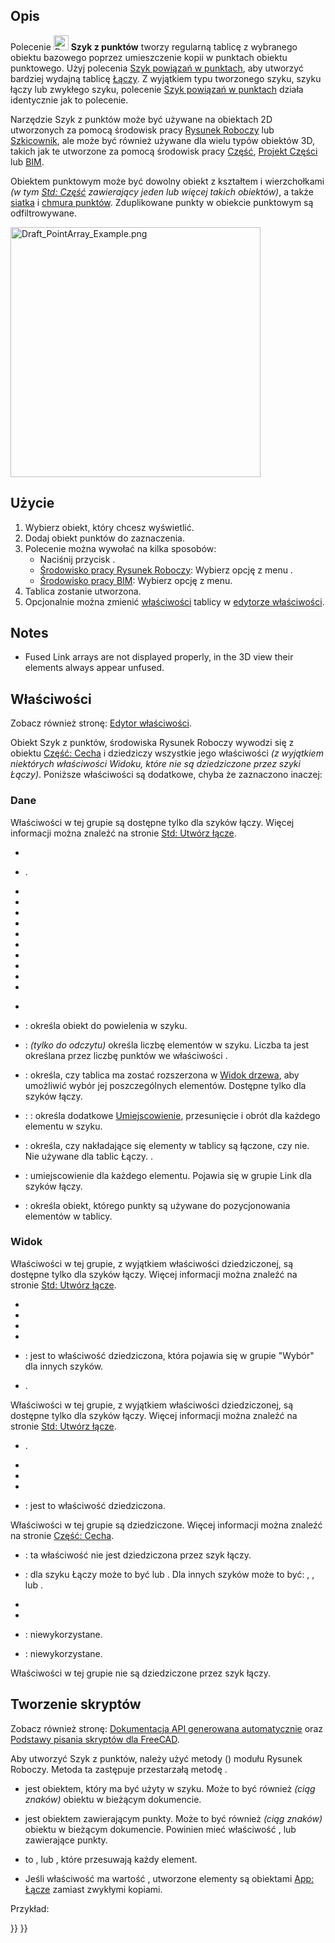 <languages/>

{{Docnav/pl
|[[Draft_PathLinkArray/pl|Szyk powiązań po ścieżce]]
|[[Draft_PointLinkArray/pl|Szyk powiązań w punktach]]
|[[Draft_Workbench/pl|środowisko pracy Rysunek Roboczy]]
|IconL=Draft_PathLinkArray.svg
|IconR=Draft_PointLinkArray.svg
|IconC=Workbench_Draft.svg
}}

{{GuiCommand/pl
|Name=Draft PointArray
|Name/pl=Rysunek Roboczy: Szyk z punktów
|MenuLocation=Modyfikacja → Narzędzia szyku → Szyk z punktów<br>Modyfikacja → Szyk z punktów
|Workbenches=[[Draft_Workbench/pl|Rysunek Roboczy]], [[BIM_Workbench/pl|BIM]]
|Version=0.18
|SeeAlso=[[Draft_OrthoArray/pl|Szyk ortogonalny]], [[Draft_PolarArray/pl|Szyk biegunowy]], [[Draft_CircularArray/pl|Szyk kołowy]], [[Draft_PathArray/pl|Szyk po ścieżce]], [[Draft_PointArray/pl|Szyk z punktów]], [[Draft_PointLinkArray/pl|Szyk powiązań w punktach]]
}}

<span id="Description"></span>
==Opis==

Polecenie [[Image:Draft_PointArray.svg|24px]] '''Szyk z punktów''' tworzy regularną tablicę z wybranego obiektu bazowego poprzez umieszczenie kopii w punktach obiektu punktowego. Użyj polecenia [[Draft_PointLinkArray/pl|Szyk powiązań w punktach]], aby utworzyć bardziej wydajną tablicę [[App_Link/pl|Łączy]]. Z wyjątkiem typu tworzonego szyku, szyku łączy lub zwykłego szyku, polecenie [[Draft_PointLinkArray/pl|Szyk powiązań w punktach]] działa identycznie jak to polecenie.

Narzędzie Szyk z punktów może być używane na obiektach 2D utworzonych za pomocą środowisk pracy [[Draft_Workbench/pl|Rysunek Roboczy]] lub [[Sketcher_Workbench/pl|Szkicownik]], ale może być również używane dla wielu typów obiektów 3D, takich jak te utworzone za pomocą środowisk pracy [[Part_Workbench/pl|Część]], [[PartDesign_Workbench/pl|Projekt Części]] lub [[BIM_Workbench/pl|BIM]].

Obiektem punktowym może być dowolny obiekt z kształtem i wierzchołkami ''(w tym [[Std_Part/pl|Std: Część]] zawierający jeden lub więcej takich obiektów)'', a także [[Mesh_Workbench/pl|siatka]] i [[Points_Workbench/pl|chmura punktów]]. Zduplikowane punkty w obiekcie punktowym są odfiltrowywane.

[[Image:Draft_PointArray_Example.png|400px]]
{{Caption|Szyk z punktów.}}

<span id="Usage"></span>
==Użycie==

# Wybierz obiekt, który chcesz wyświetlić.
# Dodaj obiekt punktów do zaznaczenia.
# Polecenie można wywołać na kilka sposobów:
#* Naciśnij przycisk {{Button|[[Image:Draft_PointArray.svg|16px]] '''Szyk z punktów'''}}.
#* [[Draft_Workbench/pl|Środowisko pracy Rysunek Roboczy]]: Wybierz opcję z menu {{MenuCommand|Modyfikacja → Narzędzia szyku → [[Image:Draft_PointArray.svg|16px]] Szyk z punktów}}.
#* [[BIM_Workbench/pl|Środowisko pracy BIM]]: Wybierz opcję {{MenuCommand|Modyfikacja → [[Image:Draft_PointArray.svg|16px]] Szyk z punktów}} z menu.
# Tablica zostanie utworzona.
# Opcjonalnie można zmienić [[#właściwości|właściwości]] tablicy w [[Property_editor/pl|edytorze właściwości]].

==Notes==

* Fused Link arrays are not displayed properly, in the 3D view their elements always appear unfused.

<span id="Properties"></span>
==Właściwości==

Zobacz również stronę: [[Property_editor/pl|Edytor właściwości]].

Obiekt Szyk z punktów, środowiska Rysunek Roboczy wywodzi się z obiektu [[Part_Feature/pl|Część: Cecha]] i dziedziczy wszystkie jego właściwości ''(z wyjątkiem niektórych właściwości Widoku, które nie są dziedziczone przez szyki Łączy)''. Poniższe właściwości są dodatkowe, chyba że zaznaczono inaczej:

<span id="Data"></span>
===Dane===

{{Properties_Title|Łącze}}

Właściwości w tej grupie są dostępne tylko dla szyków łączy. Więcej informacji można znaleźć na stronie [[Std_LinkMake/pl#Właściwości|Std: Utwórz łącze]].

* {{PropertyData|Skala|Float}}
* {{PropertyData|Wektor skali|Vector|Ukryte}}.
* {{PropertyData|Lista skali|VectorList}}
* {{PropertyData|Lista widoczności|BoolList|Ukryte}}
* {{PropertyData|Lista umiejscowienia|PlacementList|Ukryte}}
* {{PropertyData|Lista elementów|LinkList|Ukryte}}
* {{PropertyData|_ Link Touched|Bool|Ukryte}}
* {{PropertyData|_ Child Cache|LinkList|Ukryte}}
* {{PropertyData|_ Link Owner|Integer|Hidden}}
* {{PropertyData|Elementy kolorowe|LinkSubHidden|Ukryte}}
* {{PropertyData|Link Copy On Change|Enumeration}}
* {{PropertyData|Przekształcenie łącza|Bool}}

{{Properties_Title|Draft}}

* {{PropertyData|Always Sync Placement|Bool}}

{{Properties_Title|Obiekty}}

<div class="mw-translate-fuzzy">
* {{PropertyData|Baza|Link}}: określa obiekt do powielenia w szyku.
* {{PropertyData|Ilość|Integer}}: ''(tylko do odczytu)'' określa liczbę elementów w szyku. Liczba ta jest określana przez liczbę punktów we właściwości {{PropertyData|Obiekt punktowy}}.
* {{PropertyData|Rozszerz szyk|Bool}}: określa, czy tablica ma zostać rozszerzona w [[Tree_view/pl|Widok drzewa]], aby umożliwić wybór jej poszczególnych elementów. Dostępne tylko dla szyków łączy.
* {{PropertyData|Dodatkowe umiejscowienie|Placement}}: : określa dodatkowe [[Placement/pl|Umiejscowienie]], przesunięcie i obrót dla każdego elementu w szyku.
* {{PropertyData|Połącz|Bool}}: określa, czy nakładające się elementy w tablicy są łączone, czy nie. Nie używane dla tablic Łączy. {{Version/pl|1.0}}.
* {{PropertyData|Placement List|PlacementList}}: umiejscowienie dla każdego elementu. Pojawia się w grupie Link dla szyków łączy. {{Version/pl|1.1}}
* {{PropertyData|Obiekt punktowy|Link}}: określa obiekt, którego punkty są używane do pozycjonowania elementów w tablicy.
</div>

<span id="View"></span>
===Widok===

{{Properties_Title|Łącze}}

Właściwości w tej grupie, z wyjątkiem właściwości dziedziczonej, są dostępne tylko dla szyków łączy. Więcej informacji można znaleźć na stronie [[Std_LinkMake/pl#Właściwości|Std: Utwórz łącze]].

* {{PropertyView|Styl kreślenia|Enumeration}}
* {{PropertyView|Szerokość linii|FloatConstraint}}
* {{PropertyView|Nadpisanie materiału|Bool}}
* {{PropertyView|Rozmiar punktu|FloatConstraint}}
* {{PropertyView|Wybieralny|Bool}}: jest to właściwość dziedziczona, która pojawia się w grupie "Wybór" dla innych szyków.
* {{PropertyView|Kształt materiału|Material}}.

{{Properties_Title|Podstawa}}

Właściwości w tej grupie, z wyjątkiem właściwości dziedziczonej, są dostępne tylko dla szyków łączy. Więcej informacji można znaleźć na stronie [[Std_LinkMake/pl#Właściwości|Std: Utwórz łącze]].

* {{PropertyView|Dostawca widoku elementu podrzędnego|PersistentObject|Ukryte}}.
* {{PropertyView|Lista materiałów|MaterialList|Ukryte}}
* {{PropertyView|Zastąp listę kolorów|ColorList|Ukryte}}
* {{PropertyView|Zastąp listę materiałów|BoolList|Ukryte}}
* {{PropertyView|Proxy|PythonObject|Ukryte}}: jest to właściwość dziedziczona.

{{Properties_Title|Opcje wyświetlania}}

Właściwości w tej grupie są dziedziczone. Więcej informacji można znaleźć na stronie [[Part_Feature/pl#Własności|Część: Cecha]].

* {{PropertyView|Ramka otaczająca|Bool}}: ta właściwość nie jest dziedziczona przez szyk łączy.
* {{PropertyView|Tryb wyświetlania|Enumeration}}: dla szyku Łączy może to być {{value|Link}} lub {{value|ChildView}}. Dla innych szyków może to być: {{value|Cieniowany z krawędziami}}, {{value|Cieniowany}}, {{value|Szkieletowy}} lub {{value|Punkty}}.
* {{PropertyView|Pokaż w drzewie|Bool}}
* {{PropertyView|Widoczność|Bool}}

{{Properties_Title|Rysunek Roboczy}}

* {{PropertyView|Wzór|Enumeration}}: niewykorzystane.
* {{PropertyView|Rozmiar wzoru|Float}}: niewykorzystane.

{{Properties_Title|Styl obiektu}}

Właściwości w tej grupie nie są dziedziczone przez szyk łączy.

<span id="Scripting"></span>
==Tworzenie skryptów==

Zobacz również stronę: [https://freecad.github.io/SourceDoc/ Dokumentacja API generowana automatycznie] oraz [[FreeCAD_Scripting_Basics/pl|Podstawy pisania skryptów dla FreeCAD]].

Aby utworzyć Szyk z punktów, należy użyć metody {{incode|make_point_array}} ({{Version/pl|0.19}}) modułu Rysunek Roboczy. Metoda ta zastępuje przestarzałą metodę {{incode|makePointArray}}.

{{Code|code=
point_array = make_point_array(base_object, point_object, extra=None, use_link=True)
}}

* {{incode|base_object}} jest obiektem, który ma być użyty w szyku. Może to być również {{incode|Etykieta}} ''(ciąg znaków)'' obiektu w bieżącym dokumencie.
* {{incode|point_object}} jest obiektem zawierającym punkty. Może to być również {{incode|Etykieta}} ''(ciąg znaków)'' obiektu w bieżącym dokumencie. Powinien mieć właściwość {{incode|Geomrtria}}, {{incode|Łącze}} lub {{incode|Komponenty}} zawierające punkty.
* {{incode|extra}} to {{incode|App.Placement}}, {{incode|App.Vector}} lub {{incode|App.Rotation}}, które przesuwają każdy element.
* Jeśli właściwość {{incode|use_link}} ma wartość {{True/pl}}, utworzone elementy są obiektami [[App_Link/pl|App: Łącze]] zamiast zwykłymi kopiami.

Przykład:

{{Code|code=
import FreeCAD as App
import Draft

doc = App.newDocument()

polygon = Draft.make_polygon(3, radius=500.0)

p1 = Draft.make_point(App.Vector(1500, 0, 0))
p2 = Draft.make_point(App.Vector(2500, 0, 0))
p3 = Draft.make_point(App.Vector(2000, 1000, 0))

compound = doc.addObject("Part::Compound", "Compound")
compound.Links = [p1, p2, p3]

point_array = Draft.make_point_array(polygon, compound)
doc.recompute()
}}


{{Docnav/pl
|[[Draft_PathLinkArray/pl|Szyk powiązań po ścieżce]]
|[[Draft_PointLinkArray/pl|Szyk powiązań w punktach]]
|[[Draft_Workbench/pl|środowisko pracy Rysunek Roboczy]]
|IconL=Draft_PathLinkArray.svg
|IconR=Draft_PointLinkArray.svg
|IconC=Workbench_Draft.svg
}}

{{Draft Tools navi{{#translation:}}}}
{{Userdocnavi{{#translation:}}}}